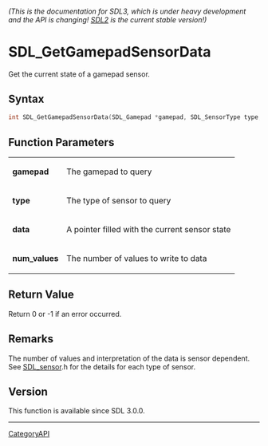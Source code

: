 ====== (This is the documentation for SDL3, which is under heavy development and the API is changing! [https://wiki.libsdl.org/ SDL2] is the current stable version!) ======
= SDL_GetGamepadSensorData =

Get the current state of a gamepad sensor.

== Syntax ==

<syntaxhighlight lang='c'>
int SDL_GetGamepadSensorData(SDL_Gamepad *gamepad, SDL_SensorType type, float *data, int num_values);
</syntaxhighlight>

== Function Parameters ==

{|
|'''gamepad'''
|The gamepad to query
|-
|'''type'''
|The type of sensor to query
|-
|'''data'''
|A pointer filled with the current sensor state
|-
|'''num_values'''
|The number of values to write to data
|}

== Return Value ==

Return 0 or -1 if an error occurred.

== Remarks ==

The number of values and interpretation of the data is sensor dependent.
See [[SDL_sensor]].h for the details for each type of sensor.

== Version ==

This function is available since SDL 3.0.0.

----
[[CategoryAPI]]


